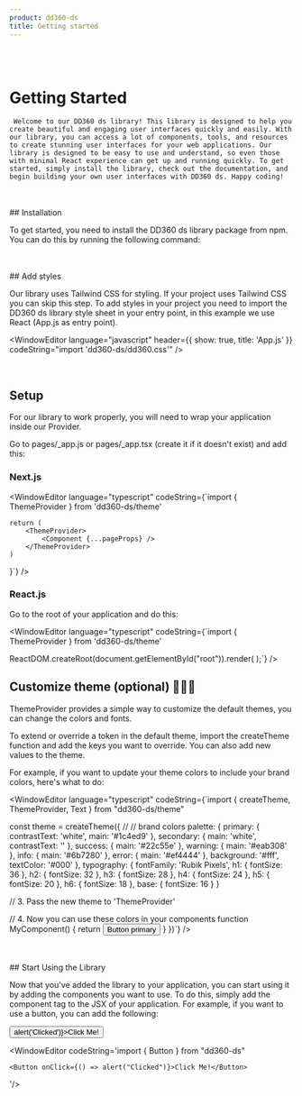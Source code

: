 ```yaml
---
product: dd360-ds
title: Getting started
---
```


<br />
<br />

# <span name="floating-nav">Getting Started</span>

     Welcome to our DD360 ds library! This library is designed to help you create beautiful and engaging user interfaces quickly and easily. With our library, you can access a lot of components, tools, and resources to create stunning user interfaces for your web applications. Our library is designed to be easy to use and understand, so even those with minimal React experience can get up and running quickly. To get started, simply install the library, check out the documentation, and begin building your own user interfaces with DD360 ds. Happy coding!

<br />
<br />
## <span name="floating-nav">Installation</span>

To get started, you need to install the DD360 ds library package from npm. You can do this by running the following command:

<WindowEditor language="bash" codeString="npm install dd360-ds" />

<br />
<br />
## <span name="floating-nav">Add styles</span>

Our library uses Tailwind CSS for styling. If your project uses Tailwind CSS you can skip this step. To add styles in your project you need to import the DD360
ds library style sheet in your entry point, in this example we use React (App.js as entry point).

<WindowEditor language="javascript" header={{ show: true, title: 'App.js' }} codeString="import 'dd360-ds/dd360.css'" />

<br />

## <span name="floating-nav">Setup</span>
For our library to work properly, you will need to wrap your application inside our Provider.

Go to <span className="px-1 py-0.5 bg-pink-100 rounded-md">pages/_app.js</span> or <span className="px-1 py-0.5 bg-pink-100 rounded-md">pages/_app.tsx</span> (create it if it doesn't exist) and add this:

### Next.js

<WindowEditor language="typescript" codeString={`import { ThemeProvider } from 'dd360-ds/theme'

    return (
        <ThemeProvider>
            <Component {...pageProps} />
        </ThemeProvider>
    )
}`} />

### React.js

Go to the root of your application and do this:

<WindowEditor language="typescript" codeString={`import { ThemeProvider } from 'dd360-ds/theme'

ReactDOM.createRoot(document.getElementById("root")).render(
  <StrictMode>
    <ThemeProvider theme={theme}>
      <App />
    </ThemeProvider>
  </StrictMode>
);`} />


## <span name="floating-nav">Customize theme (optional) 🎨👨‍🎨</span>

ThemeProvider provides a simple way to customize the default themes, you can change the colors and fonts.

To extend or override a token in the default theme, import the <span className="px-1 py-0.5 bg-pink-100 rounded-md">createTheme</span> function and add the keys you want to override. You can also add new values to the theme.

For example, if you want to update your theme colors to include your brand colors, here's what to do:

<WindowEditor language="typescript" codeString={`import { createTheme,  ThemeProvider, Text  } from "dd360-ds/theme" 

const theme = createTheme({
  // // brand colors
  palette: {
    primary: {
      contrastText: 'white',
      main: '#1c4ed9'
    },
    secondary: {
      main: 'white',
      contrastText: ''
    },
    success: {
      main: '#22c55e'
    },
    warning: {
      main: '#eab308'
    },
    info: {
      main: '#6b7280'
    },
    error: {
      main: '#ef4444'
    },
    background: '#fff',
    textColor: '#000'
  },
  typography: {
    fontFamily: 'Rubik Pixels',
    h1: { fontSize: 36 },
    h2: { fontSize: 32 },
    h3: { fontSize: 28 },
    h4: { fontSize: 24 },
    h5: { fontSize: 20 },
    h6: { fontSize: 18 },
    base: {
      fontSize: 16
    }
  }

  // 3. Pass the new theme to 'ThemeProvider'
  <ThemeProvider theme={theme}>
    <App />
  </ThemeProvider>

  // 4. Now you can use these colors in your components
  function MyComponent() {
    return <Button>Button primary</Button>
  }
})`} />

<br />
<br />
## <span name="floating-nav">Start Using the Library</span>

Now that you've added the library to your application, you can start using it by adding the components you want to use. To do this, simply add the component tag
to the JSX of your application. For example, if you want to use a button, you can add the following:

<ContainerComponentDoc className="gap-y-2">
    <Button onClick={() => alert('Clicked')}>Click Me!</Button>
</ContainerComponentDoc>

<WindowEditor
    codeString='import { Button } from "dd360-ds"

    <Button onClick={() => alert("Clicked")}>Click Me!</Button>

'/>